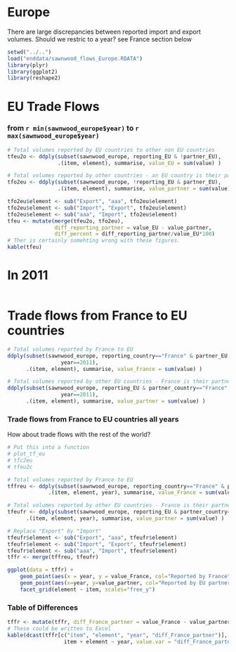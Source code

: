 Europe
========================================================

There are large discrepancies between reported import and export volumes.
Should we restric to a year? see France section below

```r
setwd("../..")
load("enddata/sawnwood_flows_Europe.RDATA")
library(plyr)
library(ggplot2)
library(reshape2)
```


# EU Trade Flows 
### from `r min(sawnwood_europe$year)` to `r max(sawnwood_europe$year)`
```r
# Total volumes reported by EU countries to other non EU countries
tfeu2o <- ddply(subset(sawnwood_europe, reporting_EU & !partner_EU),
                .(item, element), summarise, value_EU = sum(value) )

# Total volumes reported by other countries - an EU country is their partner
tfo2eu <- ddply(subset(sawnwood_europe, !reporting_EU & partner_EU),
                .(item, element), summarise, value_partner = sum(value) )

tfo2eu$element <- sub("Export", "aaa", tfo2eu$element)
tfo2eu$element <- sub("Import", "Export", tfo2eu$element)
tfo2eu$element <- sub("aaa", "Import", tfo2eu$element)
tfeu <- mutate(merge(tfeu2o, tfo2eu), 
               diff_reporting_partner = value_EU - value_partner,
               diff_percent = diff_reporting_partner/value_EU*100) 
# Ther is certainly somehting wrong with these figures.
kable(tfeu)
```


# In 2011
```r

```

# Trade flows from France to EU countries
```r
# Total volumes reported by France to EU 
ddply(subset(sawnwood_europe, reporting_country=="France" & partner_EU &
                 year==2011),
      .(item, element), summarise, value_France = sum(value) )

# Total volumes reported by other EU countries - France is their partner
ddply(subset(sawnwood_europe, reporting_EU & partner_country=="France" & 
                 year==2011),
      .(item, element), summarise, value_partner = sum(value) )
```

### Trade flows from France to EU countries all years
How about trade flows with the rest of the world?
```r
# Put this into a function
# plot_tf_eu
# tfc2eu 
# tfeu2c

# Total volumes reported by France to EU 
tffreu <- ddply(subset(sawnwood_europe, reporting_country=="France" & partner_EU),
             .(item, element, year), summarise, value_France = sum(value) )

# Total volumes reported by other EU countries - France is their partner
tfeufr <- ddply(subset(sawnwood_europe, reporting_EU & partner_country=="France"),
      .(item, element, year), summarise, value_partner = sum(value) )

# Replace "Export" by "Import"
tfeufr$element <- sub("Export", "aaa", tfeufr$element)
tfeufr$element <- sub("Import", "Export", tfeufr$element)
tfeufr$element <- sub("aaa", "Import", tfeufr$element)
tffr <- merge(tffreu, tfeufr)

ggplot(data = tffr) +
    geom_point(aes(x = year, y = value_France, col="Reported by France")) + 
    geom_point(aes(x=year, y=value_partner, col="Reported by EU partners")) +
    facet_grid(element ~ item, scales="free_y")
```

### Table of Differences 
```r
tffr <- mutate(tffr, diff_France_partner = value_France - value_partner)
# These could be written to Excel
kable(dcast(tffr[c("item", "element", "year", "diff_France_partner")],
                  item + element ~ year, value.var = "diff_France_partner"))
```
